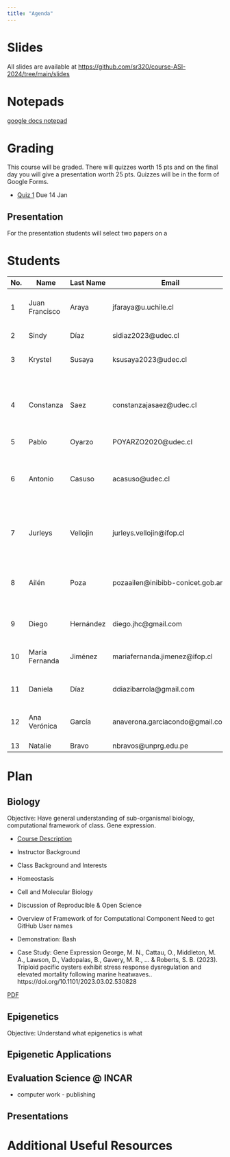 ```yaml
---
title: "Agenda"
---
```



# Slides
All slides are available at
<https://github.com/sr320/course-ASI-2024/tree/main/slides>

# Notepads

[google docs notepad](https://docs.google.com/document/d/1hEh-KW_sLq0EjMR5IuQjB8H629X2exJZbFefLs6upqE/edit?usp=sharing)






# Grading
This course will be graded. There will quizzes worth 15 pts and on the final day you will give a presentation worth 25 pts. Quizzes will be in the form of Google Forms. 

- [Quiz 1](https://forms.gle/tkFgrNQ2Qw8HEEhT8) Due 14 Jan


## Presentation 
For the presentation students will select two papers on a



# Students

| No. | Name            | Last Name | Email                        | Title/Position                                         |
|-----|-----------------|-----------|------------------------------|--------------------------------------------------------|
| 1   | Juan Francisco  | Araya     | jfaraya@u.uchile.cl          | PhD (c) in Systematics and Biodiversity                |
| 2   | Sindy           | Díaz      | sidiaz2023@udec.cl           | PhD Student MaReA                                      |
| 3   | Krystel         | Susaya    | ksusaya2023@udec.cl          | MSc Student in Oceanography                            |
| 4   | Constanza       | Saez      | constanzajasaez@udec.cl      | MSc en Preventive Veterinary Medicine. Research assistant at INCAR |
| 5   | Pablo           | Oyarzo    | POYARZO2020@udec.cl          |                                                        |
| 6   | Antonio         | Casuso    | acasuso@udec.cl              | Ph.D. in Cs. mention in Management of Renewable Aquatic Resources (MaReA). |
| 7   | Jurleys         | Vellojin  | jurleys.vellojin@ifop.cl     | PhD in Aquaculture Sciences, Researcher, IFOP          |
| 8   | Ailén           | Poza      | pozaailen@inibibb-conicet.gob.ar | PhD in Biology. Postdoc Centro I-Mar, Universidad de Los Lagos |
| 9   | Diego           | Hernández | diego.jhc@gmail.com          | MSc in Oceanography PUCV                               |
| 10  | María Fernanda  | Jiménez   | mariafernanda.jimenez@ifop.cl | PhD in Aquaculture, Researcher, IFOP                   |
| 11  | Daniela         | Díaz      | ddiazibarrola@gmail.com      | PhD Student in Aquaculture Sciences                    |
| 12  | Ana Verónica    | García    | anaverona.garciacondo@gmail.com | Aquaculture Engineer, Researcher INOCAR               |
| 13  | Natalie         | Bravo     | nbravos@unprg.edu.pe         | Biologist                                              |




# Plan

## Biology

Objective: Have general understanding of sub-organismal biology, computational framework of class. Gene expression.

-   [Course Description](/index.qmd)

-   Instructor Background

-   Class Background and Interests

-   Homeostasis

-   Cell and Molecular Biology

-   Discussion of Reproducible & Open Science

-   Overview of Framework of for Computational Component
  Need to get GitHub User names 

-   Demonstration: Bash

-   Case Study: Gene Expression
George, M. N., Cattau, O., Middleton, M. A., Lawson, D., Vadopalas, B., Gavery, M. R., … & Roberts, S. B. (2023). Triploid pacific oysters exhibit stress response dysregulation and elevated mortality following marine heatwaves.. https://doi.org/10.1101/2023.03.02.530828

[PDF](https://gannet.fish.washington.edu/seashell/snaps/Global_Change_Biology_-_2023_-_George_-_Triploid_Pacific_oysters_exhibit_stress_response_dysregulation_and_elevated.pdf)





## Epigenetics 

Objective: Understand what epigenetics is what




## Epigenetic Applications





## Evaluation Science @ INCAR


- computer work - publishing

## Presentations



# Additional Useful Resources





